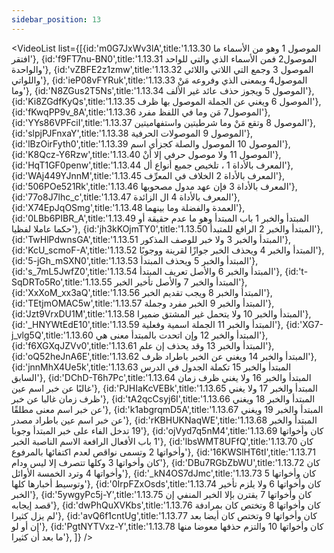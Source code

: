 ```yaml
---
sidebar_position: 13
---
```


<VideoList list={[{id:'m0G7JxWv3lA',title:'1.13.30 الموصول 1 وهو من الأسماء ما افتقر'},
{id:'f9FT7nu-BN0',title:'1.13.31 الموصول2 فمن الأسماء الذي والتي للواحد والواحدة'},
{id:'vZBFE2z1zmw',title:'1.13.32 الموصول 3 وجمع التي اللاتي واللائي واللواتي'},
{id:'ieP08vFYRuk',title:'1.13.33 الموصول4 وبمعنى الذي وفروعه مَنْ وما'},
{id:'N8ZGus2T5Ns',title:'1.13.34 الموصول 5 ويجوز حذف عائد غير الألف'},
{id:'Ki8ZGdfKyQs',title:'1.13.35 الموصول 6 ويغني عن الجملة الموصول بها ظرف'},
{id:'fKwqPP9v_8A',title:'1.13.36 الموصول7 مَن وما في اللفظ مفرد'},
{id:'YYs86VPFciI',title:'1.13.37 الموصول 8 وتقع مَنْ وما شرطيتين واستفهاميتين'},
{id:'slpjPJFnxaY',title:'1.13.38 الموصول 9 الموصولات الحرفية'},
{id:'lBzOirFyth0',title:'1.13.39 الموصول 10 الموصول والصلة كجزأي اسم'},
{id:'K8Qcz-Y6Rzw',title:'1.13.40 الموصول 11 ولا موصول حرفي إلا أنْ'},
{id:'HqT1GF0penw',title:'1.13.44 المعرف بالأداة 1 ، تلخيص جميع أنواع أل'},
{id:'WAj449YJnnM',title:'1.13.45 المعرف بالأداة 2 الخلاف في المعرِّف'},
{id:'506POe521Rk',title:'1.13.46 المعرف بالأداة 3 فإن عهد مدول مصحوبها'},
{id:'77o8J7lhc_c',title:'1.13.47 المعرف بالأداة 4 ال الزائدة'},
{id:'X74EpJqOSmg',title:'1.13.48 العمدة والفضلة وما بينهما'},
{id:'0LBb6PIBR_A',title:'1.13.49 المبتدأ والخبر 1 باب المبتدأ وهو ما عدم حقيقة أو حكما عاملا لفظيا'},
{id:'jh3kKOjmTY0',title:'1.13.50 المبتدأ والخبر 2 الرافع للمتبدأ'},
{id:'TwHlPdwnsGA',title:'1.13.51 المبتدأ والخبر 3 ولا خبر للوصف المذكور'},
{id:'KcU_scmoF-A',title:'1.13.52 المبتدأ والخبر 4 ويحذف الخبر جوازًا لقرينة ووجوبًا'},
{id:'5-jGh_mSXN0',title:'1.13.53 المبتدأ والخبر 5 ويحذف المبتدأ'},
{id:'s_7mL5JwfZ0',title:'1.13.54 المبتدأ والخبر 6 والأصل تعريف المبتدأ'},
{id:'t-SqDRTo5Ro',title:'1.13.55 المبتدأ والخبر 7 والأصل تأخير الخبر'},
{id:'XxXoM_xx3aQ',title:'1.13.56 المبتدأ والخبر 8 ويجب تقديم الخبر'},
{id:'TEtjmOMAC5w',title:'1.13.57 المبتدأ والخبر 9 الخبر مفرد وجملة'},
{id:'Jzt9VrxDU1M',title:'1.13.58 المبتدأ والخبر 10 ولا يتحمل غير المشتق ضميرا'},
{id:'_HNYWtEdE10',title:'1.13.59 المبتدأ والخبر 11 الجملة اسمية وفعلية'},
{id:'XG7-j_vlg5Q',title:'1.13.60 المبتدأ والخبر 12 وإن اتحدت بالمبتدأ معنى هي'},
{id:'f6XGXqJZVv0',title:'1.13.61 المبتدأ والخبر 13 وقد يحذف إن علم'},
{id:'oQ52heJnA6E',title:'1.13.62 المبتدأ والخبر 14 ويغني عن الخبر باطراد ظرف'},
{id:'jnnMhX4Ue5k',title:'1.13.63 المبتدأ والخبر 15 تكملة الجدول في الدرس السابق'},
{id:'DChD-T6h7Pc',title:'1.13.64 المبتدأ والخبر 16 ولا يغني ظرف زمان غالبًا عن خبر اسم عين'},
{id:'PJHIaKcVEBk',title:'1.13.65 المبتدأ والخبر 17 ولا يغني ظرف زمان غالبا عن خبر'},
{id:'tA2qcCsyj6I',title:'1.13.66 المبتدأ والخبر 18 ويغني عن خبر اسم معنى مطلقًا'},
{id:'k1abgrqmD5A',title:'1.13.67 المبتدأ والخبر 19 ويغني عن خبر اسم عين باطراد مصدر'},
{id:'rKBHUKNaqWE',title:'1.13.68 المبتدأ والخبر 19 تدخل الفاء على خبر المبتدأ وجوبا'},
{id:'ojVyd7q5nM4',title:'1.13.69 كان وأخواتها 1 باب الأفعال الرافعة الاسم الناصبة الخبر'},
{id:'lbsWMT8UFfQ',title:'1.13.70 كان وأخواتها 2 وتسمى نواقص لعدم اكتفائها بالمرفوع'},
{id:'16KWSlHT6tI',title:'1.13.71 كان وأخواتها 3 وكلها تتصرف إلا ليس ودام'},
{id:'DBu7RGbZbWU',title:'1.13.72 كان وأخواتها 4 وترد الخمسة الأوائل'},
{id:'_kN4OS7dJmc',title:'1.13.73 كان وأخواتها 5 وتوسيط أخبارها كلها'},
{id:'0IrpFZxOsds',title:'1.13.74 كان وأخواتها 6 ولا يلزم تأخير الخبر'},
{id:'5ywgyPc5j-Y',title:'1.13.75 كان وأخواتها 7 يقترن بإلا الخبر المنفي إن قصد إيجابه'},
{id:'dwPhQuXVKbs',title:'1.13.76 كان وأخواتها 8 وتختص كان بمرادفة لم يزل كثيرا'},
{id:'avQ6f1cntUg',title:'1.13.77 كان وأخواتها 9 وتختص كان أيضا بعد إن أو لو'},
{id:'PgtNYTVxz-Y',title:'1.13.78 كان وأخواتها 10 والتزم حذفها معوضا منها ما بعد أن كثيرا'},
]}
/>
